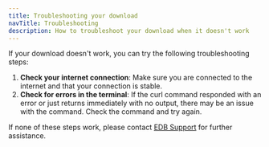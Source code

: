 ```yaml
---
title: Troubleshooting your download
navTitle: Troubleshooting
description: How to troubleshoot your download when it doesn't work
---
```


If your download doesn't work, you can try the following troubleshooting steps:

1. **Check your internet connection**: Make sure you are connected to the internet and that your connection is stable.
2. **Check for errors in the terminal**: If the curl command responded with an error or just returns immediately with no output, there may be an issue with the command. Check the command and try again.

If none of these steps work, please contact [EDB Support](https://www.enterprisedb.com/support) for further assistance.

